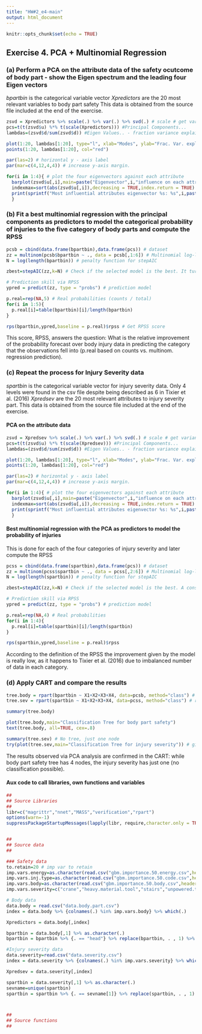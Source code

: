 ```yaml
---
title: "HW#2_e4-main"
output: html_document
---
```


```r
knitr::opts_chunk$set(echo = TRUE)
```

## Exercise 4. PCA + Multinomial Regression 

### (a) Perform a PCA on the attribute data of the safety ocutcome of body part - show the Eigen spectrum and the leading four Eigen vectors

*bpartbin* is the categorical variable vector
*Xpredictors* are the 20 most relevant variables to body part safety
This data is obtained from the source file included at the end of the exercise.

```r
zsvd = Xpredictors %>% scale(.) %>% var(.) %>% svd(.) # scale # get variance # Eigen decomposition
pcs=t(t(zsvd$u) %*% t(scale(Xpredictors))) #Principal Components...
lambdas=(zsvd$d/sum(zsvd$d)) #Eigen Values.. - fraction variance explained 

plot(1:20, lambdas[1:20], type="l", xlab="Modes", ylab="Frac. Var. explained",main="Eigen spectrum") #plot spectrum
points(1:20, lambdas[1:20], col="red")

par(las=2) # horizontal y - axis label
par(mar=c(4,12,4,4)) # increase y-axis margin.

for(i in 1:4){ # plot the four eigenvectors against each attribute
  barplot(zsvd$u[,i],main=paste("Eigenvector",i,"influence on each attribute"),names.arg = colnames(Xpredictors),horiz=TRUE,cex.names=0.8)
  indexmax=sort(abs(zsvd$u[,i]),decreasing = TRUE,index.return = TRUE) # sort eigen by largest values 
  print(sprintf("Most influential attributes eigenvector %s: %s",i,paste(colnames(Xpredictors)[indexmax$ix[1:4]],collapse = " / "))) # print the four most influential attributes in eigenvector.
  }
```

### (b) Fit a best multinomial regression with the principal components as predictors to model the categorical probability of injuries to the five category of body parts and compute the RPSS

```r
pcsb = cbind(data.frame(bpartbin),data.frame(pcs)) # dataset
zz = multinom(pcsb$bpartbin ~ ., data = pcsb[,1:6]) # Multinomial log-linear regression
N = log(length(bpartbin)) # penalty function for stepAIC

zbest=stepAIC(zz,k=N) # Check if the selected model is the best. It turns to be the best

# Prediction skill via RPSS
ypred = predict(zz, type = "probs") # prediction model

p.real=rep(NA,5) # Real probabilities (counts / total)
for(i in 1:5){
  p.real[i]=table(bpartbin)[i]/length(bpartbin)
}

rps(bpartbin,ypred,baseline = p.real)$rpss # Get RPSS score
```

This score, RPSS, answers the question: What is the relative improvement of the probability forecast over body injury data in predicting the category that the observations fell into (p.real based on counts vs.  multinom. regression prediction).

### (c) Repeat the process for Injury Severity data

*spartbin* is the categorical variable vector for injury severity data. Only 4 levels were found in the csv file despite being described as 6 in Tixier et al. (2016)
*Xpredsev* are the 20 most relevant attributes to injury severity part.
This data is obtained from the source file included at the end of the exercise.

#### PCA on the attribute data

```r
zsvd = Xpredsev %>% scale(.) %>% var(.) %>% svd(.) # scale # get variance # Eigen decomposition
pcs=t(t(zsvd$u) %*% t(scale(Xpredsev))) #Principal Components...
lambdas=(zsvd$d/sum(zsvd$d)) #Eigen Values.. - fraction variance explained 

plot(1:20, lambdas[1:20], type="l", xlab="Modes", ylab="Frac. Var. explained",main="Eigen spectrum") #plot spectrum
points(1:20, lambdas[1:20], col="red")

par(las=2) # horizontal y - axis label
par(mar=c(4,12,4,4)) # increase y-axis margin.

for(i in 1:4){ # plot the four eigenvectors against each attribute
  barplot(zsvd$u[,i],main=paste("Eigenvector",i,"influence on each attribute"),names.arg = colnames(Xpredsev),horiz=TRUE,cex.names=0.8)
  indexmax=sort(abs(zsvd$u[,i]),decreasing = TRUE,index.return = TRUE) # sort eigen by largest values 
  print(sprintf("Most influential attributes eigenvector %s: %s",i,paste(colnames(Xpredsev)[indexmax$ix[1:4]],collapse = " / "))) # print the four most influential attributes in eigenvector.
  }
```

#### Best multinomial regression with the PCA as predictors to model the probability of injuries

This is done for each of the four categories of injury severity and later compute the RPSS

```r
pcss = cbind(data.frame(spartbin),data.frame(pcs)) # dataset
zz = multinom(pcss$spartbin ~ ., data = pcss[,2:6]) # Multinomial log-linear regression
N = log(length(spartbin)) # penalty function for stepAIC

zbest=stepAIC(zz,k=N) # Check if the selected model is the best. A constant value is the best model

# Prediction skill via RPSS
ypred = predict(zz, type = "probs") # prediction model

p.real=rep(NA,4) # Real probabilities
for(i in 1:4){
  p.real[i]=table(spartbin)[i]/length(spartbin)
}

rps(spartbin,ypred,baseline = p.real)$rpss
```

According to the definition of the RPSS the improvement given by the model is really low, as it happens to Tixier et al. (2016) due to imbalanced number of data in each category.

### (d) Apply CART and compare the results

```r
tree.body = rpart(bpartbin ~ X1+X2+X3+X4, data=pcsb, method="class") # rpart package
tree.sev = rpart(spartbin ~ X1+X2+X3+X4, data=pcss, method="class") # rpart package

summary(tree.body)

plot(tree.body,main="Classification Tree for body part safety")
text(tree.body, all=TRUE, cex=.8)

summary(tree.sev) # No tree, just one node
try(plot(tree.sev,main="Classification Tree for injury severity")) # gives error
```

The results observed via PCA analysis are confirmed in the CART: while body part safety tree has 4 nodes, the injury severity has just one (no classification possible).

#### Aux code to call libraries, own functions and variables
```r
##
## Source Libraries
##
libr=c("magrittr","nnet","MASS","verification","rpart")
options(warn=-1)
suppressPackageStartupMessages(lapply(libr, require,character.only = TRUE))


##
## Source data
##

### Safety data
to.retain=20 # imp var to retain
imp.vars.energy=as.character(read.csv("gbm.importance.50.energy.csv",header=TRUE)[1:to.retain,"var"])
imp.vars.inj.type=as.character(read.csv("gbm.importance.50.code.csv",header=TRUE)[1:to.retain,"var"])
imp.vars.body=as.character(read.csv("gbm.importance.50.body.csv",header=TRUE)[1:to.retain,"var"])
imp.vars.severity=c("crane","heavy.material.tool","stairs","unpowered.tool","exiting.transitioning","heavy.vehicle","uneven.surface","drill","ladder","object.at.height","improper.procedure.inattention","unpowered.transporter","machinery","improper.security.of.materials","working.at.height","no.improper.PPE","small.particle","steel.steel.sections","stripping","scaffold")

# Body data
data.body = read.csv("data.body.part.csv") 
index = data.body %>% {colnames(.) %in% imp.vars.body} %>% which(.)

Xpredictors = data.body[,index]

bpartbin = data.body[,1] %>% as.character(.) 
bpartbin = bpartbin %>% {. == "head"} %>% replace(bpartbin, . , 1) %>% replace(., .== "neck", 2) %>% replace(., .== "trunk" , 3) %>% replace(., .== "upper extremities" , 4) %>% replace(., .== "lower extremities" , 5) %>% as.numeric(.) # Categorical variables

#Injury severity data
data.severity=read.csv("data.severity.csv")
index = data.severity %>% {colnames(.) %in% imp.vars.severity} %>% which(.)

Xpredsev = data.severity[,index]

spartbin = data.severity[,1] %>% as.character(.)
sevname=unique(spartbin)
spartbin = spartbin %>% {. == sevname[1]} %>% replace(spartbin, . , 1) %>% replace(., .== sevname[2], 2) %>% replace(., .== sevname[3] , 3) %>% replace(., .== sevname[4] , 4) %>% as.numeric(.) # Categorical variables



##
## Source functions
## 

```